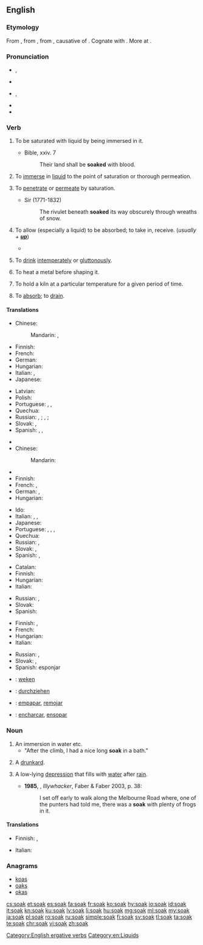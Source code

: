 ==English==

===Etymology===
From {{etyl|enm|en}} {{m|enm|soken}}, from {{etyl|ang|en}} {{term|socian||to soak, steep|lit=to cause to suck (up)|lang=ang}}, from {{etyl|gem-pro|en}} {{m|gem-pro|*sukōną||to soak}}, causative of {{etyl|gem-pro|en}} {{m|gem-pro|*sūkaną||to suck}}. Cognate with {{etyl|dum|-}} {{term|soken||to cause to suck|lang=dum}}. More at {{l|en|suck}}.

===Pronunciation===
* {{a|British}} {{enPR|sōk}}, {{IPA|/səʊk/|lang=en}}
* {{rhymes|əʊk|lang=en}}
* {{a|US}} {{enPR|sōk}}, {{IPA|/soʊk/|lang=en}}
* {{rhymes|oʊk|lang=en}}
* {{homophones|lang=en|soke}}

===Verb===
{{en-verb}}

# {{label|en|intransitive}} To be saturated with liquid by being immersed in it.
#: {{ux|en|I'm going to '''soak''' in the bath for a couple of hours.}}
#* Bible, {{w|Book of Isaiah|Isaiah}} xxiv. 7
#*: Their land shall be '''soaked''' with blood.
# {{label|en|transitive}} To [[immerse]] in [[liquid]] to the point of saturation or thorough permeation.
#: {{ux|en|'''Soak''' the beans overnight before cooking.}}
# {{label|en|intransitive}} To [[penetrate]] or [[permeate]] by saturation.
#: {{ux|en|The water '''soaked''' into my shoes and gave me wet feet.}}
#* Sir {{w|Walter Scott}} (1771-1832)
#*: The rivulet beneath '''soaked''' its way obscurely through wreaths of snow.
# {{label|en|transitive}} To allow (especially a liquid) to be absorbed; to take in, receive. (''usually + '''[[up]]''''')
#: {{ux|en|A sponge '''soaks''' up water; the skin '''soaks''' in moisture.}}
#: {{ux|en|I '''soaked''' up all the knowledge I could at university.}}
#* {{quote-book|year=1927|author=[http://openlibrary.org/authors/OL2416183A F. E. Penny]
|chapter=4|title=[http://openlibrary.org/works/OL16814587W Pulling the Strings]
|passage=The case was that of a murder. It had an element of mystery about it, however, which was puzzling the authorities. A turban and loincloth '''soaked''' in blood had been found; also a staff.}}
# {{label|en|slang|dated}} To [[drink]] [[intemperate]]ly or [[gluttonous]]ly.
# {{label|en|metallurgy}} To heat a metal before shaping it.
# {{label|en|ceramics|}} To hold a kiln at a particular temperature for a given period of time.
#: {{ux|en|We should '''soak''' the kiln at cone 9 for half an hour.}}
# {{label|en|figurative}} To [[absorb]]; to [[drain]].
#: {{rfquotek|Sir H. Wotton}}

====Translations====
{{trans-top|to be saturated with liquid by being immersed in it}}
* Chinese:
*: Mandarin: {{t|cmn|濕透|sc=Hani}}, {{t+|cmn|湿透|tr=shītòu|sc=Hani}}
* Finnish: {{t|fi|liota}}
* French: {{t+|fr|tremper}}
* German: {{t|de|durchnässen}}
* Hungarian: {{t+|hu|ázik}}
* Italian: {{t|it|inzupparsi}}, {{t|it|imbeversi}}
* Japanese: {{t+|ja|濡れる|tr=ぬれる, nureru|sc=Jpan}}
{{trans-mid}}
* Latvian: {{t+|lv|mirkt}}
* Polish: {{t+|pl|przesiąknąć}}
* Portuguese: {{t|pt|[[molhar]]-[[se]]}}, {{t|pt|[[ensopar]]-[[se]]}}, {{t|pt|[[encharcar]]-[[se]]}}
* Quechua: {{t|qu|chulluy}}
* Russian: {{t+|ru|намокать|impf|tr=namokát'}}, {{t+|ru|намокнуть|pf|tr=namóknut'}}; {{t+|ru|промокать|impf|tr=promokát'}}, {{t+|ru|промокнуть|pf|tr=promóknut'}}; {{t+|ru|отмокать|impf|tr=otmokát'}}
* Slovak: {{t|sk|napustiť}}, {{t|sk|nasiaknuť}}
* Spanish: {{t+|es|empapar}}, {{t|es|remojar}}, {{t+|es|embeber}}
{{trans-bottom}}

{{trans-top|to immerse in liquid to the point of saturation or thorough permeation}}
* {{trreq|ar}}
* Chinese:
*: Mandarin: {{t+|cmn|浸泡|tr=jìnpào|sc=Hani}}
* {{trreq|nl}}
* Finnish: {{t+|fi|liottaa}}
* French: {{t|fr|faire tremper}}, {{t+|fr|immerger}}
* German: {{t|de|tränken}}, {{t|de|einweichen}}
* Hungarian: {{t+|hu|áztat}}
{{trans-mid}}
* Ido: {{t+|io|arozegar}}
* Italian: {{t|it|mettere a bagno}}, {{t|it|mettere a mollo}}, {{t+|it|imbevere}}
* Japanese: {{t|ja|濡らす|tr=ぬらす, nurasu|sc=Jpan}}
* Portuguese: {{t+|pt|molhar}}, {{t+|pt|ensopar}}, {{t+|pt|encharcar}}, {{t|pt|[[deixar]] [[de molho]]}}
* Quechua: {{t|qu|chulluchiy}}
* Russian: {{t+|ru|вымачивать|impf|tr=vymáčivat'}}, {{t+|ru|вымочить|tr=výmočit'}}
* Slovak: {{t|sk|namočiť}}, {{t|sk|vymáčať}}
* Spanish: {{t|es|remojar}}, {{t+|es|empapar}}
{{trans-bottom}}

{{trans-top|to penetrate or permeate by saturation}}
* Catalan: {{t+|ca|penetrar}}
* Finnish: {{t|fi|tihkua}}
* Hungarian: {{t+|hu|beszívódik}}
* Italian: {{t|it|inzuppare}}
{{trans-mid}}
* Russian: {{t+|ru|просачиваться|impf|tr=prosáčivat's'a}}, {{t+|ru|просочиться|pf|tr=prosočít's'a}}
* Slovak: {{t|sk|presiaknuť}}
* Spanish: {{t|es|saturar}}
{{trans-bottom}}

{{trans-top|to allow (especially a liquid) to be absorbed}}
* Finnish: {{t+|fi|imeä}}, {{t|fi|imeyttää}}
* French: {{t+|fr|éponger}}
* Hungarian: {{t+|hu|felszív}}
* Italian: {{t+|it|assorbire}}
{{trans-mid}}
* Russian: {{t+|ru|впитывать|impf|tr=vpítyvat'}}, {{t+|ru|впитать|pf|tr=vpitát'}}
* Slovak: {{t|sk|vpiť}}, {{t|sk|vsiaknuť}}
* Spanish: esponjar
{{trans-bottom}}

{{checktrans-top}}
* {{ttbc|nl}}: [[weken]]
* {{ttbc|de}}: [[durchziehen]]
{{trans-mid}}
* {{ttbc|es}}: [[empapar]], [[remojar]]
* {{ttbc|pt}}: [[encharcar]], [[ensopar]]
{{trans-bottom}}

===Noun===
{{en-noun}}

# An immersion in water etc.
#* "After the climb, I had a nice long '''soak''' in a bath."
# {{context|slang|British|lang=en}} A [[drunkard]].
# {{context|Australia|lang=en}} A low-lying [[depression]] that fills with [[water]] after [[rain]].
#* '''1985''', {{w|Peter Carey}}, ''Illywhacker'', Faber & Faber 2003, p. 38:
#*: I set off early to walk along the Melbourne Road where, one of the punters had told me, there was a '''soak''' with plenty of frogs in it.

====Translations====
{{trans-top|immersion in a liquid}}
* Finnish: {{t|fi|liotus}}, {{t|fi|liko}}
{{trans-mid}}
* Italian: {{t+|it|immersione|f}}
{{trans-bottom}}

===Anagrams===
* [[koas#English|koas]]
* [[oaks#English|oaks]]
* [[okas#English|okas]]

[[Category:English ergative verbs]]
[[Category:en:Liquids]]

[[cs:soak]]
[[et:soak]]
[[es:soak]]
[[fa:soak]]
[[fr:soak]]
[[ko:soak]]
[[hy:soak]]
[[io:soak]]
[[id:soak]]
[[it:soak]]
[[kn:soak]]
[[ku:soak]]
[[lv:soak]]
[[li:soak]]
[[hu:soak]]
[[mg:soak]]
[[ml:soak]]
[[my:soak]]
[[ja:soak]]
[[pl:soak]]
[[ro:soak]]
[[ru:soak]]
[[simple:soak]]
[[fi:soak]]
[[sv:soak]]
[[tl:soak]]
[[ta:soak]]
[[te:soak]]
[[chr:soak]]
[[vi:soak]]
[[zh:soak]]